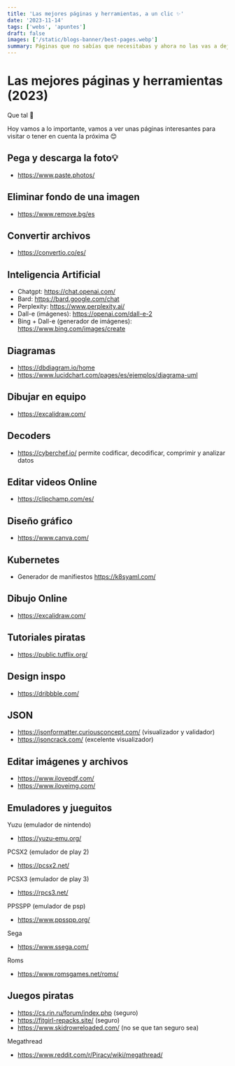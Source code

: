 ```yaml
---
title: 'Las mejores páginas y herramientas, a un clic ✨'
date: '2023-11-14'
tags: ['webs', 'apuntes']
draft: false
images: ['/static/blogs-banner/best-pages.webp']
summary: Páginas que no sabías que necesitabas y ahora no las vas a dejar de usar
---
```


# Las mejores páginas y herramientas (2023)

Que tal 🚀

Hoy vamos a lo importante, vamos a ver unas páginas interesantes para visitar o tener en cuenta la próxima 😊

## Pega y descarga la foto💡

- https://www.paste.photos/

## Eliminar fondo de una imagen

- https://www.remove.bg/es

## Convertir archivos

- https://convertio.co/es/

## Inteligencia Artificial

- Chatgpt: https://chat.openai.com/
- Bard: https://bard.google.com/chat
- Perplexity: https://www.perplexity.ai/
- Dall-e (imágenes): https://openai.com/dall-e-2
- Bing + Dall-e (generador de imágenes): https://www.bing.com/images/create

## Diagramas

- https://dbdiagram.io/home
- https://www.lucidchart.com/pages/es/ejemplos/diagrama-uml

## Dibujar en equipo

- https://excalidraw.com/

## Decoders

- https://cyberchef.io/ permite codificar, decodificar, comprimir y analizar datos

## Editar videos Online

- https://clipchamp.com/es/

## Diseño gráfico

- https://www.canva.com/

## Kubernetes

- Generador de manifiestos https://k8syaml.com/

## Dibujo Online

- https://excalidraw.com/

## Tutoriales piratas

- https://public.tutflix.org/

## Design inspo

- https://dribbble.com/

## JSON

- https://jsonformatter.curiousconcept.com/ (visualizador y validador)
- https://jsoncrack.com/ (excelente visualizador)

## Editar imágenes y archivos

- https://www.ilovepdf.com/
- https://www.iloveimg.com/

## Emuladores y jueguitos

Yuzu (emulador de nintendo)

- https://yuzu-emu.org/

PCSX2 (emulador de play 2)

- https://pcsx2.net/

PCSX3 (emulador de play 3)

- https://rpcs3.net/

PPSSPP (emulador de psp)

- https://www.ppsspp.org/

Sega

- https://www.ssega.com/

Roms

- https://www.romsgames.net/roms/

## Juegos piratas

- https://cs.rin.ru/forum/index.php (seguro)
- https://fitgirl-repacks.site/ (seguro)
- https://www.skidrowreloaded.com/ (no se que tan seguro sea)

Megathread

- https://www.reddit.com/r/Piracy/wiki/megathread/
